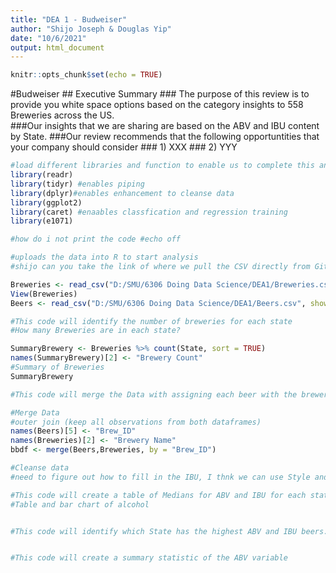 ---
title: "DEA 1 - Budweiser"
author: "Shijo Joseph & Douglas Yip"
date: "10/6/2021"
output: html_document
---

```{r setup, include=FALSE}
knitr::opts_chunk$set(echo = TRUE)
```

#Budweiser
## Executive Summary
### The purpose of this review is to provide you white space options based on the category insights to 558 Breweries across the US.  
###Our insights that we are sharing are based on the ABV and IBU content by State.
###Our review recommends that the following  opportuntities that your company should consider
###   1) XXX
###   2) YYY

```{r load packages}
#load different libraries and function to enable us to complete this analysis
library(readr)
library(tidyr) #enables piping
library(dplyr)#enables enhancement to cleanse data
library(ggplot2)
library(caret) #enaables classfication and regression training
library(e1071)

#how do i not print the code #echo off

```

```{r load data sets}
#uploads the data into R to start analysis
#shijo can you take the link of where we pull the CSV directly from Github?

Breweries <- read_csv("D:/SMU/6306 Doing Data Science/DEA1/Breweries.csv", show_col_types = FALSE) 
View(Breweries)
Beers <- read_csv("D:/SMU/6306 Doing Data Science/DEA1/Beers.csv", show_col_types = FALSE)


```




```{r 1. How many breweries are present in each state}
#This code will identify the number of breweries for each state
#How many Breweries are in each state?

SummaryBrewery <- Breweries %>% count(State, sort = TRUE)
names(SummaryBrewery)[2] <- "Brewery Count"
#Summary of Breweries 
SummaryBrewery

```


```{r 2&3. Data Merge and clean}
#This code will merge the Data with assigning each beer with the brewery and location

#Merge Data
#outer join (keep all observations from both dataframes)
names(Beers)[5] <- "Brew_ID"
names(Breweries)[2] <- "Brewery Name"
bbdf <- merge(Beers,Breweries, by = "Brew_ID")

#Cleanse data
#need to figure out how to fill in the IBU, I thnk we can use Style and ABV to formulate the IBU for those empty spots


```

```{r 4. Median of alcohol content and bitterness by each state.}
#This code will create a table of Medians for ABV and IBU for each state and graphically display a bar chart (how would a bar chart do that? wouldn't a box plot be better? Question to ask)
#Table and bar chart of alcohol



```

```{r 5. Which state has the maximum alcoholic (ABV) beer? Which state has the most bitter (IBU) beer?}
#This code will identify which State has the highest ABV and IBU beers.



```

```{r 6.Comment on the summary statistics and distribution of the ABV variable.}
#This code will create a summary statistic of the ABV variable


```


```{r 7. Shijo magic}


```
